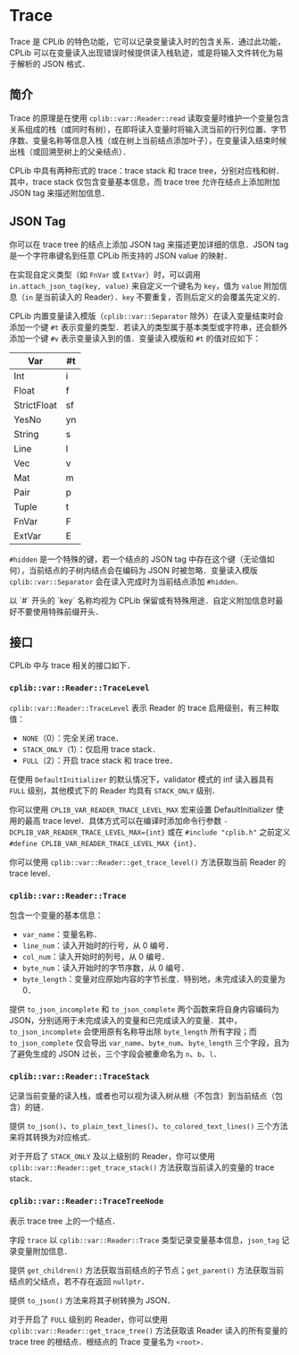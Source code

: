 
# Trace

Trace 是 CPLib 的特色功能，它可以记录变量读入时的包含关系．通过此功能，CPLib 可以在变量读入出现错误时候提供读入栈轨迹，或是将输入文件转化为易于解析的 JSON 格式．

## 简介

Trace 的原理是在使用 `cplib::var::Reader::read` 读取变量时维护一个变量包含关系组成的栈（或同时有树），在即将读入变量时将输入流当前的行列位置、字节序数、变量名称等信息入栈（或在树上当前结点添加叶子），在变量读入结束时候出栈（或回溯至树上的父亲结点）．

CPLib 中具有两种形式的 trace：trace stack 和 trace tree，分别对应栈和树．其中，trace stack 仅包含变量基本信息，而 trace tree 允许在结点上添加附加 JSON tag 来描述附加信息．

## JSON Tag

你可以在 trace tree 的结点上添加 JSON tag 来描述更加详细的信息．JSON tag 是一个字符串键名到任意 CPLib 所支持的 JSON value 的映射．

在实现自定义类型（如 `FnVar` 或 `ExtVar`）时，可以调用 `in.attach_json_tag(key, value)` 来自定义一个键名为 `key`，值为 `value` 附加信息（`in` 是当前读入的 Reader）．`key` 不要重复，否则后定义的会覆盖先定义的．

CPLib 内置变量读入模版（`cplib::var::Separator` 除外）在读入变量结束时会添加一个键 `#t` 表示变量的类型．若读入的类型属于基本类型或字符串，还会额外添加一个键 `#v` 表示变量读入到的值．变量读入模版和 `#t` 的值对应如下：

|     Var     | #t  |
| ----------- | --- |
| Int         | i   |
| Float       | f   |
| StrictFloat | sf  |
| YesNo       | yn  |
| String      | s   |
| Line        | l   |
| Vec         | v   |
| Mat         | m   |
| Pair        | p   |
| Tuple       | t   |
| FnVar       | F   |
| ExtVar      | E   |

`#hidden` 是一个特殊的键，若一个结点的 JSON tag 中存在这个键（无论值如何），当前结点的子树内结点会在编码为 JSON 时被忽略．变量读入模版`cplib::var::Separator` 会在读入完成时为当前结点添加 `#hidden`．

<Callout type="warning">
  以 `#` 开头的 `key` 名称均视为 CPLib 保留或有特殊用途．自定义附加信息时最好不要使用特殊前缀开头．
</Callout>

## 接口

CPLib 中与 trace 相关的接口如下．

### `cplib::var::Reader::TraceLevel`

`cplib::var::Reader::TraceLevel` 表示 Reader 的 trace 启用级别，有三种取值：

- `NONE`（0）：完全关闭 trace．
- `STACK_ONLY`（1）：仅启用 trace stack．
- `FULL`（2）：开启 trace stack 和 trace tree．

在使用 `DefaultInitializer` 的默认情况下，validator 模式的 inf 读入器具有 `FULL` 级别，其他模式下的 Reader 均具有 `STACK_ONLY` 级别．

你可以使用 `CPLIB_VAR_READER_TRACE_LEVEL_MAX` 宏来设置 DefaultInitializer 使用的最高 trace level．具体方式可以在编译时添加命令行参数 `-DCPLIB_VAR_READER_TRACE_LEVEL_MAX={int}` 或在 `#include "cplib.h"` 之前定义 `#define CPLIB_VAR_READER_TRACE_LEVEL_MAX {int}`．

你可以使用 `cplib::var::Reader::get_trace_level()` 方法获取当前 Reader 的 trace level．

### `cplib::var::Reader::Trace`

包含一个变量的基本信息：

- `var_name`：变量名称．
- `line_num`：读入开始时的行号，从 0 编号．
- `col_num`：读入开始时的列号，从 0 编号．
- `byte_num`：读入开始时的字节序数，从 0 编号．
- `byte_length`：变量对应原始内容的字节长度．特别地，未完成读入的变量为 0．

提供 `to_json_incomplete` 和 `to_json_complete` 两个函数来将自身内容编码为 JSON，分别适用于未完成读入的变量和已完成读入的变量．其中，`to_json_incomplete` 会使用原有名称导出除 `byte_length` 所有字段；而 `to_json_complete` 仅会导出 `var_name`、`byte_num`、`byte_length` 三个字段，且为了避免生成的 JSON 过长，三个字段会被重命名为 `n`、`b`、`l`．

### `cplib::var::Reader::TraceStack`

记录当前变量的读入栈，或者也可以视为读入树从根（不包含）到当前结点（包含）的链．

提供 `to_json()`、`to_plain_text_lines()`、`to_colored_text_lines()` 三个方法来将其转换为对应格式．

对于开启了 `STACK_ONLY` 及以上级别的 Reader，你可以使用 `cplib::var::Reader::get_trace_stack()` 方法获取当前读入的变量的 trace stack．

### `cplib::var::Reader::TraceTreeNode`

表示 trace tree 上的一个结点．

字段 `trace` 以 `cplib::var::Reader::Trace` 类型记录变量基本信息，`json_tag` 记录变量附加信息．

提供 `get_children()` 方法获取当前结点的子节点；`get_parent()` 方法获取当前结点的父结点，若不存在返回 `nullptr`．

提供 `to_json()` 方法来将其子树转换为 JSON．

对于开启了 `FULL` 级别的 Reader，你可以使用 `cplib::var::Reader::get_trace_tree()` 方法获取该 Reader 读入的所有变量的 trace tree 的根结点．根结点的 Trace 变量名为 `<root>`．
